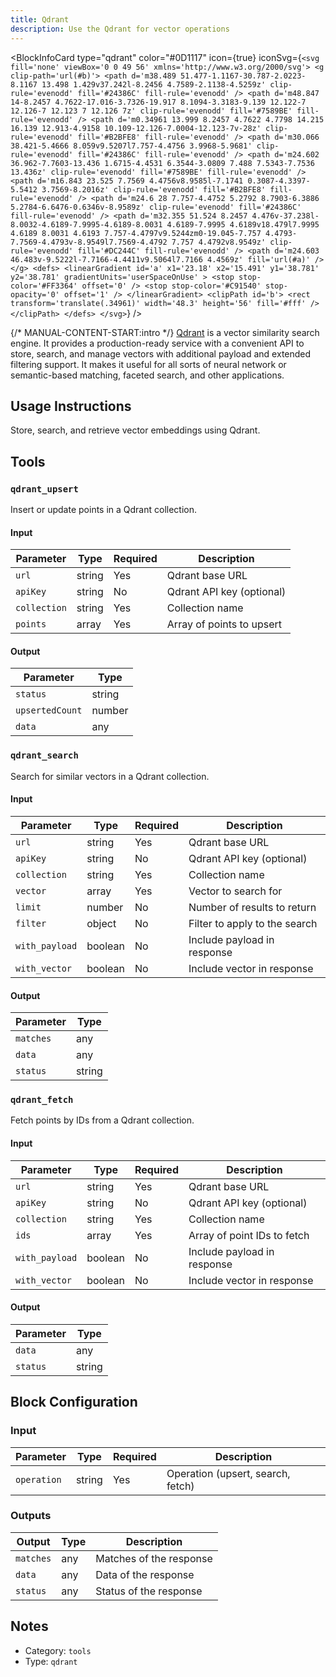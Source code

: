 ```yaml
---
title: Qdrant
description: Use the Qdrant for vector operations
---
```



<BlockInfoCard 
  type="qdrant"
  color="#0D1117"
  icon={true}
  iconSvg={`
    <svg fill='none' viewBox='0 0 49 56' xmlns='http://www.w3.org/2000/svg'>
      <g clip-path='url(#b)'>
        <path
          d='m38.489 51.477-1.1167-30.787-2.0223-8.1167 13.498 1.429v37.242l-8.2456 4.7589-2.1138-4.5259z'
          clip-rule='evenodd'
          fill='#24386C'
          fill-rule='evenodd'
        />
        <path
          d='m48.847 14-8.2457 4.7622-17.016-3.7326-19.917 8.1094-3.3183-9.139 12.122-7 12.126-7 12.123 7 12.126 7z'
          clip-rule='evenodd'
          fill='#7589BE'
          fill-rule='evenodd'
        />
        <path
          d='m0.34961 13.999 8.2457 4.7622 4.7798 14.215 16.139 12.913-4.9158 10.109-12.126-7.0004-12.123-7v-28z'
          clip-rule='evenodd'
          fill='#B2BFE8'
          fill-rule='evenodd'
        />
        <path
          d='m30.066 38.421-5.4666 8.059v9.5207l7.757-4.4756 3.9968-5.9681'
          clip-rule='evenodd'
          fill='#24386C'
          fill-rule='evenodd'
        />
        <path
          d='m24.602 36.962-7.7603-13.436 1.6715-4.4531 6.3544-3.0809 7.488 7.5343-7.7536 13.436z'
          clip-rule='evenodd'
          fill='#7589BE'
          fill-rule='evenodd'
        />
        <path
          d='m16.843 23.525 7.7569 4.4756v8.9585l-7.1741 0.3087-4.3397-5.5412 3.7569-8.2016z'
          clip-rule='evenodd'
          fill='#B2BFE8'
          fill-rule='evenodd'
        />
        <path
          d='m24.6 28 7.757-4.4752 5.2792 8.7903-6.3886 5.2784-6.6476-0.6346v-8.9589z'
          clip-rule='evenodd'
          fill='#24386C'
          fill-rule='evenodd'
        />
        <path
          d='m32.355 51.524 8.2457 4.476v-37.238l-8.0032-4.6189-7.9995-4.6189-8.0031 4.6189-7.9995 4.6189v18.479l7.9995 4.6189 8.0031 4.6193 7.757-4.4797v9.5244zm0-19.045-7.757 4.4793-7.7569-4.4793v-8.9549l7.7569-4.4792 7.757 4.4792v8.9549z'
          clip-rule='evenodd'
          fill='#DC244C'
          fill-rule='evenodd'
        />
        <path d='m24.603 46.483v-9.5222l-7.7166-4.4411v9.5064l7.7166 4.4569z' fill='url(#a)' />
      </g>
      <defs>
        <linearGradient
          id='a'
          x1='23.18'
          x2='15.491'
          y1='38.781'
          y2='38.781'
          gradientUnits='userSpaceOnUse'
        >
          <stop stop-color='#FF3364' offset='0' />
          <stop stop-color='#C91540' stop-opacity='0' offset='1' />
        </linearGradient>
        <clipPath id='b'>
          <rect transform='translate(.34961)' width='48.3' height='56' fill='#fff' />
        </clipPath>
      </defs>
    </svg>
  `}
/>

{/* MANUAL-CONTENT-START:intro */}
[Qdrant](https://qdrant.tech/) is a vector similarity search engine. It provides a production-ready service with a convenient API to store, search, and manage vectors with additional payload and extended filtering support. It makes it useful for all sorts of neural network or semantic-based matching, faceted search, and other applications.

## Usage Instructions

Store, search, and retrieve vector embeddings using Qdrant.

## Tools

### `qdrant_upsert`

Insert or update points in a Qdrant collection.

#### Input

| Parameter     | Type   | Required | Description                       |
| -------------|--------|----------|-----------------------------------|
| `url`        | string | Yes      | Qdrant base URL                   |
| `apiKey`     | string | No       | Qdrant API key (optional)         |
| `collection` | string | Yes      | Collection name                   |
| `points`     | array  | Yes      | Array of points to upsert         |

#### Output

| Parameter       | Type   |
|-----------------|--------|
| `status`        | string |
| `upsertedCount` | number |
| `data`          | any    |

### `qdrant_search`

Search for similar vectors in a Qdrant collection.

#### Input

| Parameter      | Type    | Required | Description                        |
| -------------- | ------- | -------- | ---------------------------------- |
| `url`          | string  | Yes      | Qdrant base URL                    |
| `apiKey`       | string  | No       | Qdrant API key (optional)          |
| `collection`   | string  | Yes      | Collection name                    |
| `vector`       | array   | Yes      | Vector to search for               |
| `limit`        | number  | No       | Number of results to return        |
| `filter`       | object  | No       | Filter to apply to the search      |
| `with_payload` | boolean | No       | Include payload in response        |
| `with_vector`  | boolean | No       | Include vector in response         |

#### Output

| Parameter | Type   |
|-----------|--------|
| `matches` | any    |
| `data`    | any    |
| `status`  | string |

### `qdrant_fetch`

Fetch points by IDs from a Qdrant collection.

#### Input

| Parameter      | Type    | Required | Description                        |
| -------------- | ------- | -------- | ---------------------------------- |
| `url`          | string  | Yes      | Qdrant base URL                    |
| `apiKey`       | string  | No       | Qdrant API key (optional)          |
| `collection`   | string  | Yes      | Collection name                    |
| `ids`          | array   | Yes      | Array of point IDs to fetch        |
| `with_payload` | boolean | No       | Include payload in response        |
| `with_vector`  | boolean | No       | Include vector in response         |

#### Output

| Parameter | Type   |
|-----------|--------|
| `data`    | any    |
| `status`  | string |


## Block Configuration

### Input

| Parameter      | Type    | Required | Description                        |
| -------------- | ------- | -------- | ---------------------------------- |
| `operation`    | string  | Yes      | Operation (upsert, search, fetch)  |

### Outputs

| Output         | Type   | Description                  |
| -------------- | ------ | ---------------------------- |
| `matches`      | any    | Matches of the response      |
| `data`         | any    | Data of the response         |
| `status`       | any    | Status of the response       |


## Notes

- Category: `tools`
- Type: `qdrant`
